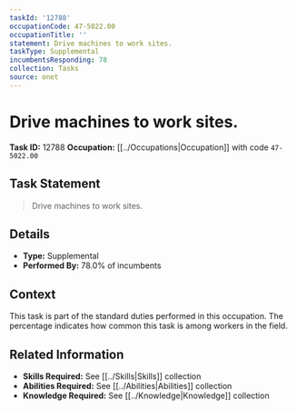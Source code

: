 ```yaml
---
taskId: '12788'
occupationCode: 47-5022.00
occupationTitle: ''
statement: Drive machines to work sites.
taskType: Supplemental
incumbentsResponding: 78
collection: Tasks
source: onet
---
```

# Drive machines to work sites.

**Task ID:** 12788
**Occupation:** [[../Occupations|Occupation]] with code `47-5022.00`

## Task Statement

> Drive machines to work sites.

## Details

- **Type:** Supplemental
- **Performed By:** 78.0% of incumbents

## Context

This task is part of the standard duties performed in this occupation. The percentage indicates how common this task is among workers in the field.

## Related Information

- **Skills Required:** See [[../Skills|Skills]] collection
- **Abilities Required:** See [[../Abilities|Abilities]] collection
- **Knowledge Required:** See [[../Knowledge|Knowledge]] collection
